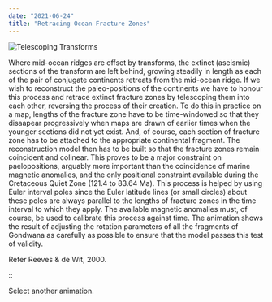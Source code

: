 ```yaml
---
date: "2021-06-24"
title: "Retracing Ocean Fracture Zones"
---
```



![Telescoping Transforms](http://www.reeves.nl/upload/endsmeet503.gif)


Where mid-ocean ridges are offset by transforms, the extinct (aseismic) sections of the transform are left behind, growing steadily in length as each of the pair of conjugate continents retreats from the mid-ocean ridge. If we wish to reconstruct the paleo-positions of the continents we have to honour this process and retrace extinct fracture zones by telescoping them into each other, reversing the process of their creation. To do this in practice on a map, lengths of the fracture zone have to be time-windowed so that they disaapear progressively when maps are drawn of earlier times when the younger sections did not yet exist. And, of course, each section of fracture zone has to be attached to the appropriate continental fragment. The reconstruction model then has to be built so that the fracture zones remain coincident and colinear. This proves to be a major constraint on paelopositions, arguably more important than the coincidence of marine magnetic anomalies, and the only positional constraint available during the Cretaceous Quiet Zone (121.4 to 83.64 Ma). This process is helped by using Euler interval poles since the Euler latitude lines (or small circles) about these poles are always parallel to the lengths of fracture zones in the time interval to which they apply. The available magnetic anomalies must, of course, be used to calibrate this process against time. The animation shows the result of adjusting the rotation parameters of all the fragments of Gondwana as carefully as possible to ensure that the model passes this test of validity.


Refer Reeves & de Wit, 2000.

::

Select another animation.
